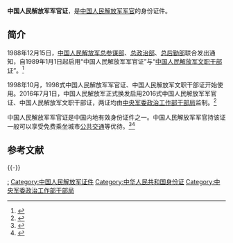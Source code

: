 '''中国人民解放军军官证'''，是[[中国人民解放军|中国人民解放军]][[军官|军官]]的身份证件。

==简介==
1988年12月15日，[[中国人民解放军总参谋部|中国人民解放军总参谋部]]、[[中国人民解放军总政治部|总政治部]]、[[中国人民解放军总后勤部|总后勤部]]联合发出通知，自1989年1月1日起启用“中国人民解放军军官证”与“[[中国人民解放军文职干部证|中国人民解放军文职干部证]]”。<ref>{{Cite web|title=历史上的今天：2002年12月15日|url=http://www.chinamil.com.cn/item/today/december/20021215.htm|accessdate=2013-12-19|date=2002-12-15|publisher=解放军报|archive-url=https://web.archive.org/web/20131219145400/http://www.chinamil.com.cn/item/today/december/20021215.htm|archive-date=2013-12-19|dead-url=no}}</ref>

1998年10月，1998式中国人民解放军军官证、中国人民解放军文职干部证开始使用。2016年7月1日，中国人民解放军正式换发启用2016式中国人民解放军军官证、中国人民解放军文职干部证，两证均由[[中央军委政治工作部干部局|中央军委政治工作部干部局]]监制。<ref>{{Cite web|title=全军7月1日起换发启用2016式军官证和文职干部证|url=http://mt.sohu.com/20160701/n457296059.shtml|access-date=2016-09-14|date=2016-07-01|publisher=搜狐|archive-url=https://web.archive.org/web/20160918224536/http://mt.sohu.com/20160701/n457296059.shtml|archive-date=2016-09-18|dead-url=yes}}</ref>

中国人民解放军军官证是中国内地有效身份证件之一。中国人民解放军军官持该证一般可以享受免费乘坐城市[[公共交通|公共交通]]等优待。<ref>{{Cite web|title=大陆居所和有效证件成为预订奥运门票条件|url=http://news.sina.com.cn/c/2007-03-09/015411369727s.shtml|accessdate=2013-12-19|date=2007-03-09|publisher=新浪|archive-url=https://web.archive.org/web/20200516071155/http://news.sina.com.cn/c/2007-03-09/015411369727s.shtml|archive-date=2020-05-16|dead-url=no}}</ref><ref>{{Cite web|title=关于印发现役军人、残疾军人交通优待的通知|url=http://www.jxsmz.gov.cn/New/MainShow.aspx?id=549|access-date=2013-12-19|date=2007-11-16|publisher=嘉兴市民政局|archive-url=https://web.archive.org/web/20131219102248/http://www.jxsmz.gov.cn/New/MainShow.aspx?id=549|archive-date=2013-12-19|dead-url=yes}}</ref>

== 参考文献 ==
{{Reflist}}

{{-}}
{{中华人民共和国内地个人身份证件}}
[[Category:中国人民解放军军官|:]]
[[Category:中国人民解放军证件|Category:中国人民解放军证件]]
[[Category:中华人民共和国身份证|Category:中华人民共和国身份证]]
[[Category:中央军委政治工作部干部局|Category:中央军委政治工作部干部局]]
